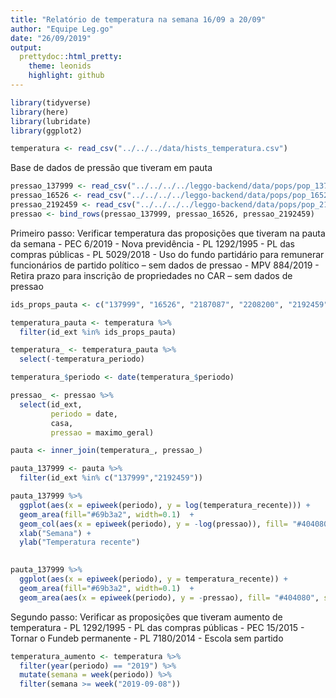 ```yaml
---
title: "Relatório de temperatura na semana 16/09 a 20/09"
author: "Equipe Leg.go"
date: "26/09/2019"
output:
  prettydoc::html_pretty:
    theme: leonids
    highlight: github
---
```


```r
library(tidyverse)
library(here)
library(lubridate)
library(ggplot2)
```

```r
temperatura <- read_csv("../../../data/hists_temperatura.csv")
```


Base de dados de pressão que tiveram em pauta
```r
pressao_137999 <- read_csv("../../../../leggo-backend/data/pops/pop_137999.csv")
pressao_16526 <- read_csv("../../../../leggo-backend/data/pops/pop_16526.csv")
pressao_2192459 <- read_csv("../../../../leggo-backend/data/pops/pop_2192459.csv")
pressao <- bind_rows(pressao_137999, pressao_16526, pressao_2192459)
```

Primeiro passo: Verificar temperatura das proposições que tiveram na pauta da semana
- PEC 6/2019 - Nova previdência
- PL 1292/1995 - PL das compras públicas
- PL 5029/2018 - Uso do fundo partidário para remunerar funcionários de partido político -- sem dados de pressao
- MPV 884/2019 - Retira prazo para inscrição de propriedades no CAR -- sem dados de pressao

```r
ids_props_pauta <- c("137999", "16526", "2187087", "2208200", "2192459")

temperatura_pauta <- temperatura %>% 
  filter(id_ext %in% ids_props_pauta)
```

```r
temperatura_ <- temperatura_pauta %>% 
  select(-temperatura_periodo)

temperatura_$periodo <- date(temperatura_$periodo)

pressao_ <- pressao %>% 
  select(id_ext,
         periodo = date,
         casa,
         pressao = maximo_geral) 

pauta <- inner_join(temperatura_, pressao_)

```


```r
pauta_137999 <- pauta %>% 
  filter(id_ext %in% c("137999","2192459"))

pauta_137999 %>% 
  ggplot(aes(x = epiweek(periodo), y = log(temperatura_recente))) +
  geom_area(fill="#69b3a2", width=0.1)  +
  geom_col(aes(x = epiweek(periodo), y = -log(pressao)), fill= "#404080", width = 0.95) +
  xlab("Semana") +
  ylab("Temperatura recente") 
  
```

```r
pauta_137999 %>% 
  ggplot(aes(x = epiweek(periodo), y = temperatura_recente)) +
  geom_area(fill="#69b3a2", width=0.1)  +
  geom_area(aes(x = epiweek(periodo), y = -pressao), fill= "#404080", size = .3) 
```


Segundo passo: Verificar as proposições que tiveram aumento de temperatura
- PL 1292/1995 - PL das compras públicas
- PEC 15/2015 - Tornar o Fundeb permanente
- PL 7180/2014 - Escola sem partido

```r
temperatura_aumento <- temperatura %>% 
  filter(year(periodo) == "2019") %>% 
  mutate(semana = week(periodo)) %>% 
  filter(semana >= week("2019-09-08"))

```


```r

```


